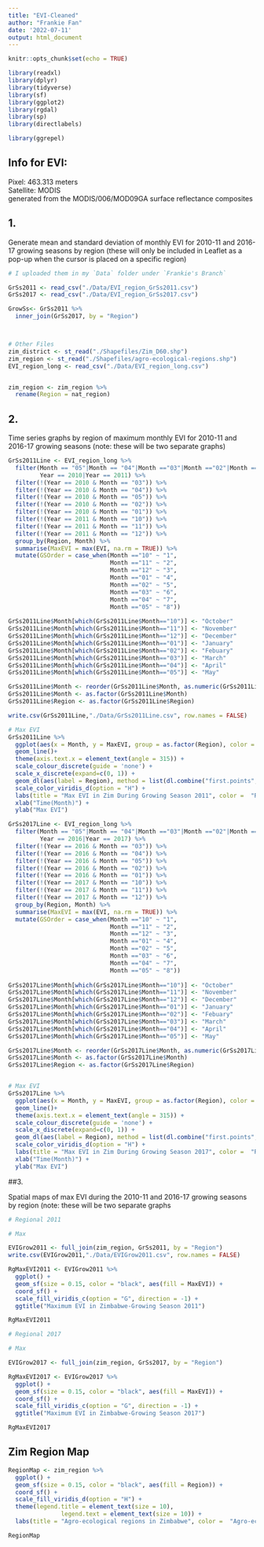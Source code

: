 ```yaml
---
title: "EVI-Cleaned"
author: "Frankie Fan"
date: '2022-07-11'
output: html_document
---
```


```r
knitr::opts_chunk$set(echo = TRUE)
```

```r
library(readxl)
library(dplyr)
library(tidyverse)
library(sf)
library(ggplot2)
library(rgdal)
library(sp)
library(directlabels)

library(ggrepel)
```

## Info for EVI:

Pixel: 463.313 meters\
Satellite: MODIS\
generated from the MODIS/006/MOD09GA surface reflectance composites



## 1. 

Generate mean and standard deviation of monthly EVI for 2010-11 and 2016-17 growing seasons by region (these will only be included in Leaflet as a pop-up when the cursor is placed on a specific region)

```r
# I uploaded them in my `Data` folder under `Frankie's Branch`

GrSs2011 <- read_csv("./Data/EVI_region_GrSs2011.csv")
GrSs2017 <- read_csv("./Data/EVI_region_GrSs2017.csv")

GrowSs<- GrSs2011 %>% 
  inner_join(GrSs2017, by = "Region")



# Other Files
zim_district <- st_read("./Shapefiles/Zim_D60.shp") 
zim_region <- st_read("./Shapefiles/agro-ecological-regions.shp")
EVI_region_long <- read_csv("./Data/EVI_region_long.csv")


zim_region <- zim_region %>% 
  rename(Region = nat_region)
```



## 2.

Time series graphs by region of maximum monthly EVI for 2010-11 and 2016-17 growing seasons (note: these will be two separate graphs)

```r
GrSs2011Line <- EVI_region_long %>% 
  filter(Month == "05"|Month == "04"|Month =="03"|Month =="02"|Month =="01"|Month =="10"|Month =="11"|Month =="12", 
         Year == 2010|Year == 2011) %>% 
  filter(!(Year == 2010 & Month == "03")) %>% 
  filter(!(Year == 2010 & Month == "04")) %>%
  filter(!(Year == 2010 & Month == "05")) %>%
  filter(!(Year == 2010 & Month == "02")) %>% 
  filter(!(Year == 2010 & Month == "01")) %>% 
  filter(!(Year == 2011 & Month == "10")) %>% 
  filter(!(Year == 2011 & Month == "11")) %>%
  filter(!(Year == 2011 & Month == "12")) %>% 
  group_by(Region, Month) %>% 
  summarise(MaxEVI = max(EVI, na.rm = TRUE)) %>% 
  mutate(GSOrder = case_when(Month =="10" ~ "1", 
                             Month =="11" ~ "2",
                             Month =="12" ~ "3",
                             Month =="01" ~ "4",
                             Month =="02" ~ "5",
                             Month =="03" ~ "6",
                             Month =="04" ~ "7",
                             Month =="05" ~ "8"))
                             
GrSs2011Line$Month[which(GrSs2011Line$Month=="10")] <- "October"
GrSs2011Line$Month[which(GrSs2011Line$Month=="11")] <- "November"
GrSs2011Line$Month[which(GrSs2011Line$Month=="12")] <- "December"
GrSs2011Line$Month[which(GrSs2011Line$Month=="01")] <- "January"
GrSs2011Line$Month[which(GrSs2011Line$Month=="02")] <- "Febuary"
GrSs2011Line$Month[which(GrSs2011Line$Month=="03")] <- "March"
GrSs2011Line$Month[which(GrSs2011Line$Month=="04")] <- "April"
GrSs2011Line$Month[which(GrSs2011Line$Month=="05")] <- "May"

GrSs2011Line$Month <- reorder(GrSs2011Line$Month, as.numeric(GrSs2011Line$GSOrder))
GrSs2011Line$Month <- as.factor(GrSs2011Line$Month)
GrSs2011Line$Region <- as.factor(GrSs2011Line$Region)

write.csv(GrSs2011Line,"./Data/GrSs2011Line.csv", row.names = FALSE)

# Max EVI
GrSs2011Line %>% 
  ggplot(aes(x = Month, y = MaxEVI, group = as.factor(Region), color = as.factor(Region))) +
  geom_line()+
  theme(axis.text.x = element_text(angle = 315)) +
  scale_colour_discrete(guide = 'none') +
  scale_x_discrete(expand=c(0, 1)) +
  geom_dl(aes(label = Region), method = list(dl.combine("first.points", "last.points")), cex = 0.8) +
  scale_color_viridis_d(option = "H") +
  labs(title = "Max EVI in Zim During Growing Season 2011", color =  "Region") +
  xlab("Time(Month)") +
  ylab("Max EVI") 

```


```r
GrSs2017Line <- EVI_region_long %>% 
  filter(Month == "05"|Month == "04"|Month =="03"|Month =="02"|Month =="01"|Month =="10"|Month =="11"|Month =="12", 
         Year == 2016|Year == 2017) %>% 
  filter(!(Year == 2016 & Month == "03")) %>% 
  filter(!(Year == 2016 & Month == "04")) %>%
  filter(!(Year == 2016 & Month == "05")) %>%
  filter(!(Year == 2016 & Month == "02")) %>% 
  filter(!(Year == 2016 & Month == "01")) %>% 
  filter(!(Year == 2017 & Month == "10")) %>% 
  filter(!(Year == 2017 & Month == "11")) %>%
  filter(!(Year == 2017 & Month == "12")) %>% 
  group_by(Region, Month) %>% 
  summarise(MaxEVI = max(EVI, na.rm = TRUE)) %>% 
  mutate(GSOrder = case_when(Month =="10" ~ "1", 
                             Month =="11" ~ "2",
                             Month =="12" ~ "3",
                             Month =="01" ~ "4",
                             Month =="02" ~ "5",
                             Month =="03" ~ "6",
                             Month =="04" ~ "7",
                             Month =="05" ~ "8"))
                             
GrSs2017Line$Month[which(GrSs2017Line$Month=="10")] <- "October"
GrSs2017Line$Month[which(GrSs2017Line$Month=="11")] <- "November"
GrSs2017Line$Month[which(GrSs2017Line$Month=="12")] <- "December"
GrSs2017Line$Month[which(GrSs2017Line$Month=="01")] <- "January"
GrSs2017Line$Month[which(GrSs2017Line$Month=="02")] <- "Febuary"
GrSs2017Line$Month[which(GrSs2017Line$Month=="03")] <- "March"
GrSs2017Line$Month[which(GrSs2017Line$Month=="04")] <- "April"
GrSs2017Line$Month[which(GrSs2017Line$Month=="05")] <- "May"

GrSs2017Line$Month <- reorder(GrSs2017Line$Month, as.numeric(GrSs2017Line$GSOrder))
GrSs2017Line$Month <- as.factor(GrSs2017Line$Month)
GrSs2017Line$Region <- as.factor(GrSs2017Line$Region)


# Max EVI
GrSs2017Line %>% 
  ggplot(aes(x = Month, y = MaxEVI, group = as.factor(Region), color = as.factor(Region))) +
  geom_line()+
  theme(axis.text.x = element_text(angle = 315)) +
  scale_colour_discrete(guide = 'none') +
  scale_x_discrete(expand=c(0, 1)) +
  geom_dl(aes(label = Region), method = list(dl.combine("first.points", "last.points")), cex = 0.8) +
  scale_color_viridis_d(option = "H") +
  labs(title = "Max EVI in Zim During Growing Season 2017", color =  "Region") +
  xlab("Time(Month)") +
  ylab("Max EVI") 

```


##3. 

Spatial maps of max EVI during the 2010-11 and 2016-17 growing seasons by region (note: these will be two separate graphs

```r
# Regional 2011

# Max

EVIGrow2011 <- full_join(zim_region, GrSs2011, by = "Region")
write.csv(EVIGrow2011,"./Data/EVIGrow2011.csv", row.names = FALSE)

RgMaxEVI2011 <- EVIGrow2011 %>% 
  ggplot() +
  geom_sf(size = 0.15, color = "black", aes(fill = MaxEVI)) +
  coord_sf() +
  scale_fill_viridis_c(option = "G", direction = -1) +
  ggtitle("Maximum EVI in Zimbabwe-Growing Season 2011")

RgMaxEVI2011
```


```r
# Regional 2017

# Max

EVIGrow2017 <- full_join(zim_region, GrSs2017, by = "Region")

RgMaxEVI2017 <- EVIGrow2017 %>% 
  ggplot() +
  geom_sf(size = 0.15, color = "black", aes(fill = MaxEVI)) +
  coord_sf() +
  scale_fill_viridis_c(option = "G", direction = -1) +
  ggtitle("Maximum EVI in Zimbabwe-Growing Season 2017")

RgMaxEVI2017
```


## Zim Region Map
```r
RegionMap <- zim_region %>% 
  ggplot() +
  geom_sf(size = 0.15, color = "black", aes(fill = Region)) +
  coord_sf() +
  scale_fill_viridis_d(option = "H") +
  theme(legend.title = element_text(size = 10), 
               legend.text = element_text(size = 10)) +
  labs(title = "Agro-ecological regions in Zimbabwe", color =  "Agro-ecological regions")

RegionMap
```

